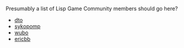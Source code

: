 Presumably a list of Lisp Game Community members should go here?

* [[dto]]
* [[sykopomp]]
* [[wubo]]
* [[ericbb]]
